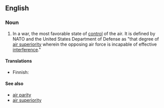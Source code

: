 {{wikipedia}}
==English==

===Noun===
{{en-noun|sg=air supremacy}}

# In a war, the most favorable state of [[control]] of the air. It is defined by NATO and the United States Department of Defense as "that degree of [[air superiority]] wherein the opposing air force is incapable of effective [[interference]]."

====Translations====
{{top}}
* Finnish: {{t|fi|ilmaherruus}}
{{bottom}}

====See also====
*[[air parity]]
*[[air superiority]]